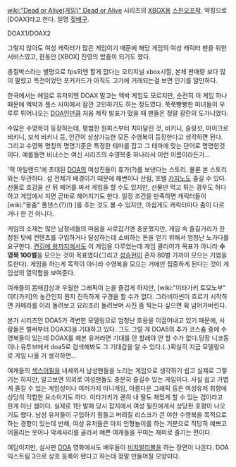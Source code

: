 [[wiki:"Dead or Alive(게임)" Dead or Alive]] 시리즈의 [[XBOX]]용 [[스핀오프]]작. 약칭으로 [DOAX]라고 한다. 일명 [[젖]]배구.

DOAX1/DOAX2

그렇지 않아도 여성 캐릭터가 많은 게임이기 때문에 해당 게임의 여성 캐릭터 팬을 위한 서비스였고, 한동안 [XBOX] 진영의 밥줄이 되기도 했다. 

총질박스라는 별명으로 fps외엔 할게 없다는 오리지널 xbox시절, 본체 판매량 보다 많이 팔렸고 특전이었던 포커카드가 아직도 고가에 거래되는걸 보면 인기를 알만하다. 

한국에서는 헤일로 유저외엔 DOAX 말고는 엑박 게임도 모르지만, 순전히 이 게임 하나 때문에 엑박과 플스 사이에서 잠깐 고민하기도 하는 정도였다.
쭉쭉빵빵한 미녀들이 우루루 튀어나오는 [[DOA]]인만큼 처음 제작 발표가 떴을 때 팬들은 정말 광란의 도가니였다. 

수많은 수영복이 등장하는데, 평범한 원피스부터 치마달린 것, 비키니, 슬링샷, 마이크로 비키니, 보석 비키니 등, 인간이 상상가능한 모든 수영복이 등장한다고 생각하면 된다. 그리고 수영복 명칭의 명명기준은 특정한 테마를 잡고 그 테마에 맞는 단어로 명명한것이다. 예를들면 비너스는 여신 시리즈의 수영복중 하나라서 이런 이름이라든가... 

'잭 아일랜드'에 초대된 [[DOA]]의 여성진들이 휴가(?)를 보낸다는 스토리. 물론 본 스토리와는 무관하다. 섬 전체가 배경이기 때문에 해변이나 산림, 호텔 [[카지노]]도 즐길 수 있다. 선물로 호감을 산 뒤 페어를 짜서 게임을 할 수도 있지만, 선물만 먹고 튀는 경우도 허다하고 게임에서 지면 곧바로 헤어지기도 한다. 일정 조건을 만족하면 캐릭터들이 [wiki:"봉춤" 폴댄스(?)(!) ]를 추는 것도 볼 수 있지만, 아쉽게도 캐릭터마다 춤이 다르거나 한 건 아니다.

게임의 소재는 많은 남정네들의 마음을 사로잡기엔 충분했지만, 게임 속 즐길거리가 한정된 탓에 컨텐츠를 구입하거나 달성하는데 소비하는 돈을 얻기 위해서 엄청난 노가다를 요구한다. [[켠김에 왕까지/81~90회|켠김에 왕까지]]에서도 이 게임을 다루었는데 게임 클리어가 목표가 아니라 '''수영복 100벌'''을 모으는 것이 목표였다(그리고 [[성승헌]]이 혼자 80벌 가까이 모으는 기염을 토한다). 게임을 하는게 목적이 아니라 수영복을 모으는 거에만 집중하게 된다는 것이 게임성의 열악함을 보여준다.

여캐들의 몸매감상과 우월한 그래픽이 눈을 즐겁게 하지만, [wiki:"이타가키 토모노부" 이타가키]의 농간인지 뭔지 진득하게 구경을 할 수가 없다. 그라비아씬이 흐르기 시작하면 카메라를 이리 돌려보고 요리조리 돌려보며 사진 좀 찍는다 싶으면 휙 넘어가버린다.

본가 시리즈인 DOA5가 격변한 모델링으로 엄청난 호응을 이끌어내고 있기 때문에, 사람들은 벌써부터 DOAX3을 기대하고 있다. 그도 그럴 게 DOA5의 추가 코스츔 중에 수영복들이 있는데 DOAX를 해본 유저라면 기대를 안 할래야 안 할 수가 없다.당장 니코동이나 유투브에서 doa5로 검색해봐도 그 기대감을 알 수 있다.(..)확실히 지금 모델링으로 게임 나올 거 생각하면... 

여캐들의 [[섹스어필]]을 내세워서 남성팬들을 노리는 게임으로 생각하기 쉽고 실제로 그렇기는 하지만, 알고보면 의외로 여성팬들도 충분히 즐길수 있는 게임이다. 사실 쉽고 가볍게 즐길 수 있는 게임성이나 여러가지 미니게임, 아름다운 그래픽 등은 여성유저 취향에 상당히 적합한 요소이기도 하다. 이타가키가 괜히 내 딸도 재밌게 할 수 있는 겜이라고 한게 아닌 셈이다. 실제로 1탄 발매 당시 잡지에서 여성 필진에게서 상당한 호평이 나오기도 했다. 남성 유저들이 구입하기 힘들고 버려질 리스크가 큰 야한 수영복을 목적으로 하는 경향이 있는데 반해, 여성 유저들은 마치 인형놀이를 하는 기분으로 적당히 예쁘고 어울리는 옷이나 악세사리를 골라서 예쁜 여캐들을 꾸미는 재미로 즐기는 편이다.

여담이지만, 실사판 [[DOA]] 영화에서도 배우들이 [[비치발리볼]]을 하는 장면이 나온다. DOA 익스트림 3으로 상호 등록이 됐다고 하는데 정말 만들어질 모양이다. 

